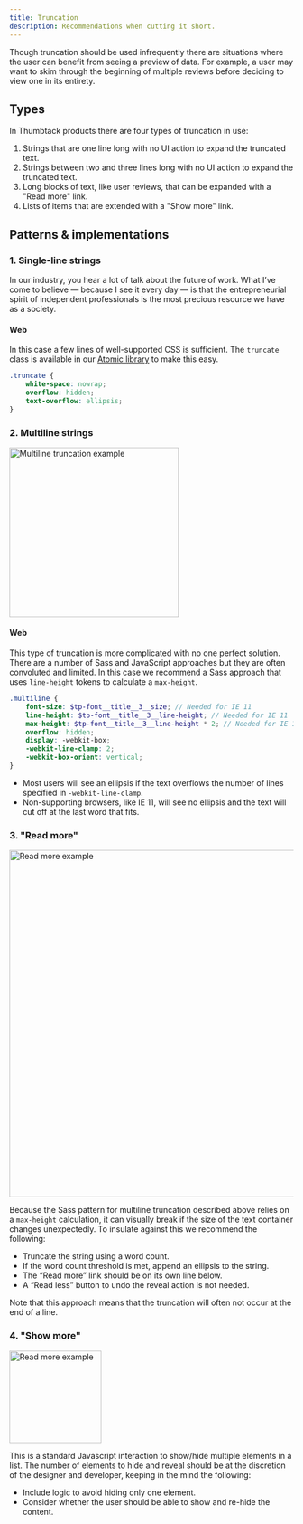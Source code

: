```yaml
---
title: Truncation
description: Recommendations when cutting it short.
---
```


Though truncation should be used infrequently there are situations where the user can benefit from seeing a preview of data. For example, a user may want to skim through the beginning of multiple reviews before deciding to view one in its entirety.

## Types

In Thumbtack products there are four types of truncation in use:

1. Strings that are one line long with no UI action to expand the truncated text.
2. Strings between two and three lines long with no UI action to expand the truncated text.
3. Long blocks of text, like user reviews, that can be expanded with a "Read more" link.
4. Lists of items that are extended with a "Show more" link.

## Patterns & implementations

### 1. Single-line strings

<div className="ba b-gray-300 pa4">
    <div className="truncate">
        In our industry, you hear a lot of talk about the future of work. What I’ve come to believe
        — because I see it every day — is that the entrepreneurial spirit of independent
        professionals is the most precious resource we have as a society.
    </div>
</div>

#### Web

In this case a few lines of well-supported CSS is sufficient. The `truncate` class is available in our [Atomic library](/atomic/#section-truncate) to make this easy.

```css
.truncate {
    white-space: nowrap;
    overflow: hidden;
    text-overflow: ellipsis;
}
```

### 2. Multiline strings

<div class="ba b-gray-300 pa4">
    <img src="./multiline.png" alt="Multiline truncation example" width="300" />
</div>

#### Web

This type of truncation is more complicated with no one perfect solution. There are a number of Sass and JavaScript approaches but they are often convoluted and limited. In this case we recommend a Sass approach that uses `line-height` tokens to calculate a `max-height`.

```scss
.multiline {
    font-size: $tp-font__title__3__size; // Needed for IE 11
    line-height: $tp-font__title__3__line-height; // Needed for IE 11
    max-height: $tp-font__title__3__line-height * 2; // Needed for IE 11
    overflow: hidden;
    display: -webkit-box;
    -webkit-line-clamp: 2;
    -webkit-box-orient: vertical;
}
```

-   Most users will see an ellipsis if the text overflows the number of lines specified in `-webkit-line-clamp`.
-   Non-supporting browsers, like IE 11, will see no ellipsis and the text will cut off at the last word that fits.

### 3. "Read more"

<div class="ba b-gray-300 pa4 mb3">
    <img src="./read-more.png" alt="Read more example" width="614" />
</div>

Because the Sass pattern for multiline truncation described above relies on a `max-height` calculation, it can visually break if the size of the text container changes unexpectedly. To insulate against this we recommend the following:

-   Truncate the string using a word count.
-   If the word count threshold is met, append an ellipsis to the string.
-   The “Read more” link should be on its own line below.
-   A “Read less” button to undo the reveal action is not needed.

Note that this approach means that the truncation will often not occur at the end of a line.

### 4. "Show more"

<div class="ba b-gray-300 pa4 mb3">
    <img src="./list.png" alt="Read more example" width="163" />
</div>

This is a standard Javascript interaction to show/hide multiple elements in a list. The number of elements to hide and reveal should be at the discretion of the designer and developer, keeping in the mind the following:

-   Include logic to avoid hiding only one element.
-   Consider whether the user should be able to show and re-hide the content.
